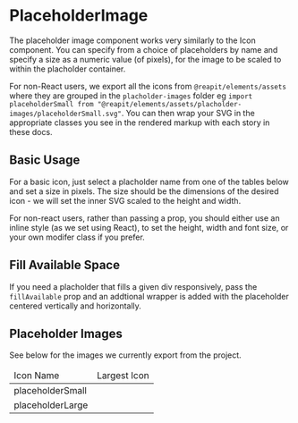 
<Meta of={PlaceholderImageStories} />

# PlaceholderImage

The placeholder image component works very similarly to the Icon component. You can specify from a choice of placeholders by name and specify a size as a numeric value (of pixels), for the image to be scaled to within the placholder container.

For non-React users, we export all the icons from `@reapit/elements/assets` where they are grouped in the `placholder-images` folder eg `import placeholderSmall from "@reapit/elements/assets/placholder-images/placeholderSmall.svg"`. You can then wrap your SVG in the appropriate classes you see in the rendered markup with each story in these docs.

<Controls />

## Basic Usage

For a basic icon, just select a placholder name from one of the tables below and set a size in pixels. The size should be the dimensions of the desired icon - we will set the inner SVG scaled to the height and width.

For non-react users, rather than passing a prop, you should either use an inline style (as we set using React), to set the height, width and font size, or your own modifer class if you prefer.

<Canvas of={PlaceholderImageStories.BasicUsage} />

<RenderHtmlMarkup of={PlaceholderImageStories.BasicUsage} />

## Fill Available Space

If you need a placholder that fills a given div responsively, pass the `fillAvailable` prop and an addtional wrapper is added with the placeholder centered vertically and horizontally.

<Canvas of={PlaceholderImageStories.FillAvailableSpace} />

<RenderHtmlMarkup of={PlaceholderImageStories.FillAvailableSpace} />

## Placeholder Images

See below for the images we currently export from the project.

<table>
  <thead>
    <tr>
      <td>Icon Name</td>
      <td>Largest Icon</td>
    </tr>
  </thead>
  <tbody>
    <tr>
      <td>placeholderSmall</td>
      <td>
        <PlaceholderImage placeholder="placeholderSmall" size={120} />
      </td>
    </tr>
    <tr>
      <td>placeholderLarge</td>
      <td>
        <PlaceholderImage placeholder="placeholderLarge" size={320} />
      </td>
    </tr>
  </tbody>
</table>
